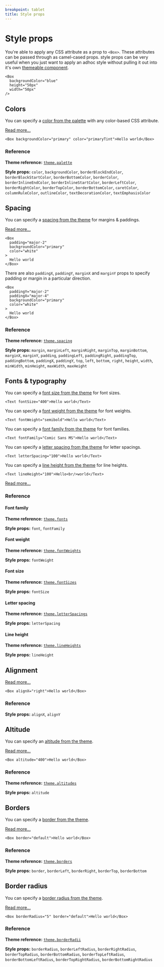 ```yaml
---
breakpoint: tablet
title: Style props
---
```


# Style props

You're able to apply any CSS attribute as a prop to `<Box>`. These attributes can be passed through as camel-cased props. style props can be very useful when you just want to apply an adhoc style without pulling it out into it's own [themeable component](/native/styling-components).

```jsx-live
<Box
  backgroundColor="blue"
  height="50px"
  width="50px"
/>
```

## Colors

You can specify a [color from the palette](/native/palette) with any color-based CSS attribute.

[Read more...](/native/palette)

```jsx-live
<Box backgroundColor="primary" color="primaryTint">Hello world</Box>
```

### Reference

**Theme reference:** [`theme.palette`](/native/palette)

**Style props:** `color`, `backgroundColor`, `borderBlockEndColor`, `borderBlockStartColor`, `borderBottomColor`, `borderColor`, `borderInlineEndColor`, `borderInlineStartColor`, `borderLeftColor`, `borderRightColor`, `borderTopColor`, `borderBottomColor`, `caretColor`, `columnRuleColor`, `outlineColor`, `textDecorationColor`, `textEmphasisColor`

## Spacing

You can specify a [spacing from the theme](/native/spacing) for margins & paddings.

[Read more...](/native/spacing)

```jsx-live
<Box
  padding="major-2"
  backgroundColor="primary"
  color="white"
>
  Hello world
</Box>
```

There are also `paddingX`, `paddingY`, `marginX` and `marginY` props to specify padding or margin in a particular direction.

```jsx-live
<Box
  paddingY="major-2"
  paddingX="major-4"
  backgroundColor="primary"
  color="white"
>
  Hello world
</Box>
```

### Reference

**Theme reference:** [`theme.spacing`](/native/spacing/#theming)

**Style props:** `margin`, `marginLeft`, `marginRight`, `marginTop`, `marginBottom`, `marginX`, `marginY`, `padding`, `paddingLeft`, `paddingRight`, `paddingTop`, `paddingBottom`, `paddingX`, `paddingY`, `top`, `left`, `bottom`, `right`, `height`, `width`, `minWidth`, `minHeight`, `maxWidth`, `maxHeight`

## Fonts & typography

You can specify a [font size from the theme](/native/fonts) for font sizes.

```jsx-live
<Text fontSize="400">Hello world</Text>
```

You can specify a [font weight from the theme](/native/fonts) for font weights.

```jsx-live
<Text fontWeight="semibold">Hello world</Text>
```

You can specify a [font family from the theme](/native/fonts) for font families.

```jsx-live
<Text fontFamily="Comic Sans MS">Hello world</Text>
```

You can specify a [letter spacing from the theme](/native/fonts) for letter spacings.

```jsx-live
<Text letterSpacing="100">Hello world</Text>
```

You can specify a [line height from the theme](/native/fonts) for line heights.

```jsx-live
<Text lineHeight="100">Hello<br/>world</Text>
```

[Read more...](/native/fonts)

### Reference

#### Font family

**Theme reference:** [`theme.fonts`](/native/fonts/#theming)

**Style props:** `font`, `fontFamily`

#### Font weight

**Theme reference:** [`theme.fontWeights`](/native/fonts/#theming)

**Style props:** `fontWeight`

#### Font size

**Theme reference:** [`theme.fontSizes`](/native/fonts/#theming)

**Style props:** `fontSize`

#### Letter spacing

**Theme reference:** [`theme.letterSpacings`](/native/fonts/#theming)

**Style props:** `letterSpacing`

#### Line height

**Theme reference:** [`theme.lineHeights`](/native/fonts/#theming)

**Style props:** `lineHeight`

## Alignment

[Read more...](/native/the-box-primitive/alignment)

```jsx-live
<Box alignX="right">Hello world</Box>
```

### Reference

**Style props:** `alignX`, `alignY`

## Altitude

You can specify an [altitude from the theme](/native/the-box-primitive/altitudes).

[Read more...](/native/the-box-primitive/altitudes)

```jsx-live
<Box altitude="400">Hello world</Box>
```

### Reference

**Theme reference:** [`theme.altitudes`](/native/the-box-primitive/altitudes/#theming)

**Style props:** `altitude`

## Borders

You can specify a [border from the theme](/native/the-box-primitive/borders).

[Read more...](/native/the-box-primitive/borders)

```jsx-live
<Box border="default">Hello world</Box>
```

### Reference

**Theme reference:** [`theme.borders`](/native/the-box-primitive/borders/#theming)

**Style props:** `border`, `borderLeft`, `borderRight`, `borderTop`, `borderBottom`

## Border radius

You can specify a [border radius from the theme](/native/the-box-primitive/border-radius).

[Read more...](/native/the-box-primitive/border-radius)

```jsx-live
<Box borderRadius="5" border="default">Hello world</Box>
```

### Reference

**Theme reference:** [`theme.borderRadii`](/native/the-box-primitive/border-radius/#theming)

**Style props:** `borderRadius`, `borderLeftRadius`, `borderRightRadius`, `borderTopRadius`, `borderBottomRadius`, `borderTopLeftRadius`, `borderBottomLeftRadius`, `borderTopRightRadius`, `borderBottomRightRadius`
